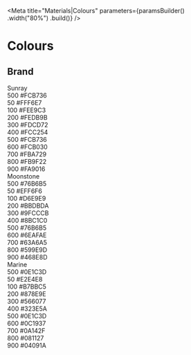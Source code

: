 
<Meta
    title="Materials|Colours"
    parameters={paramsBuilder()
        .width("80%")
        .build()}
/>

# Colours

## Brand

<Story name="brand">
    <div>
        <div className="pa4 bg-sunray-500 br4 br--top">
            <div className="flex">
                <span className="ttu fw6">Sunray</span>
            </div>
        </div>
        <div className="pa4 bg-sunray-500">
            <div className="flex justify-between">
                <span>500</span>
                <span>#FCB736</span>
            </div>
        </div>
        <div className="pa4 bg-sunray-50">
            <div className="flex justify-between">
                <span>50</span>
                <span>#FFF6E7</span>
            </div>
        </div>
        <div className="pa4 bg-sunray-100">
            <div className="flex justify-between">
                <span>100</span>
                <span>#FEE9C3</span>
            </div>
        </div>
        <div className="pa4 bg-sunray-200">
            <div className="flex justify-between">
                <span>200</span>
                <span>#FEDB9B</span>
            </div>
        </div>
        <div className="pa4 bg-sunray-300">
            <div className="flex justify-between">
                <span>300</span>
                <span>#FDCD72</span>
            </div>
        </div>
        <div className="pa4 bg-sunray-400">
            <div className="flex justify-between">
                <span>400</span>
                <span>#FCC254</span>
            </div>
        </div>
        <div className="pa4 bg-sunray-500">
            <div className="flex justify-between">
                <span>500</span>
                <span>#FCB736</span>
            </div>
        </div>
        <div className="pa4 bg-sunray-600">
            <div className="flex justify-between">
                <span>600</span>
                <span>#FCB030</span>
            </div>
        </div>
        <div className="pa4 bg-sunray-700">
            <div className="flex justify-between">
                <span>700</span>
                <span>#FBA729</span>
            </div>
        </div>
        <div className="pa4 bg-sunray-800 white">
            <div className="flex justify-between">
                <span>800</span>
                <span>#FB9F22</span>
            </div>
        </div>
        <div className="pa4 br4 br--bottom bg-sunray-900 white">
            <div className="flex justify-between">
                <span>900</span>
                <span>#FA9016</span>
            </div>
        </div>
        <div className="pa4 bg-moonstone-500 br4 br--top mt8">
            <div className="flex">
                <span className="ttu fw6">Moonstone</span>
            </div>
        </div>
        <div className="pa4 bg-moonstone-500">
            <div className="flex justify-between">
                <span>500</span>
                <span>#76B6B5</span>
            </div>
        </div>
        <div className="pa4 bg-moonstone-50">
            <div className="flex justify-between">
                <span>50</span>
                <span>#EFF6F6</span>
            </div>
        </div>
        <div className="pa4 bg-moonstone-100">
            <div className="flex justify-between">
                <span>100</span>
                <span>#D6E9E9</span>
            </div>
        </div>
        <div className="pa4 bg-moonstone-200">
            <div className="flex justify-between">
                <span>200</span>
                <span>#BBDBDA</span>
            </div>
        </div>
        <div className="pa4 bg-moonstone-300">
            <div className="flex justify-between">
                <span>300</span>
                <span>#9FCCCB</span>
            </div>
        </div>
        <div className="pa4 bg-moonstone-400">
            <div className="flex justify-between">
                <span>400</span>
                <span>#8BC1C0</span>
            </div>
        </div>
        <div className="pa4 bg-moonstone-500">
            <div className="flex justify-between">
                <span>500</span>
                <span>#76B6B5</span>
            </div>
        </div>
        <div className="pa4 bg-moonstone-600">
            <div className="flex justify-between">
                <span>600</span>
                <span>#6EAFAE</span>
            </div>
        </div>
        <div className="pa4 bg-moonstone-700">
            <div className="flex justify-between">
                <span>700</span>
                <span>#63A6A5</span>
            </div>
        </div>
        <div className="pa4 bg-moonstone-800 white">
            <div className="flex justify-between">
                <span>800</span>
                <span>#599E9D</span>
            </div>
        </div>
        <div className="pa4 br4 br--bottom bg-moonstone-900 white">
            <div className="flex justify-between">
                <span>900</span>
                <span>#468E8D</span>
            </div>
        </div>
        <div className="pa4 bg-marine-500 br4 br--top mt8">
            <div className="flex">
                <span className="ttu fw6 white">Marine</span>
            </div>
        </div>
        <div className="pa4 bg-marine-500 white">
            <div className="flex justify-between">
                <span>500</span>
                <span>#0E1C3D</span>
            </div>
        </div>
        <div className="pa4 bg-marine-50">
            <div className="flex justify-between">
                <span>50</span>
                <span>#E2E4E8</span>
            </div>
        </div>
        <div className="pa4 bg-marine-100">
            <div className="flex justify-between">
                <span>100</span>
                <span>#B7BBC5</span>
            </div>
        </div>
        <div className="pa4 bg-marine-200">
            <div className="flex justify-between">
                <span>200</span>
                <span>#878E9E</span>
            </div>
        </div>
        <div className="pa4 bg-marine-300">
            <div className="flex justify-between">
                <span>300</span>
                <span>#566077</span>
            </div>
        </div>
        <div className="pa4 bg-marine-400 white">
            <div className="flex justify-between">
                <span>400</span>
                <span>#323E5A</span>
            </div>
        </div>
        <div className="pa4 bg-marine-500 white">
            <div className="flex justify-between">
                <span>500</span>
                <span>#0E1C3D</span>
            </div>
        </div>
        <div className="pa4 bg-marine-600 white">
            <div className="flex justify-between">
                <span>600</span>
                <span>#0C1937</span>
            </div>
        </div>
        <div className="pa4 bg-marine-700 white">
            <div className="flex justify-between">
                <span>700</span>
                <span>#0A142F</span>
            </div>
        </div>
        <div className="pa4 bg-marine-800 white">
            <div className="flex justify-between">
                <span>800</span>
                <span>#081127</span>
            </div>
        </div>
        <div className="pa4 br4 br--bottom bg-marine-900 white">
            <div className="flex justify-between">
                <span>900</span>
                <span>#04091A</span>
            </div>
        </div>
    </div>
</Story>
